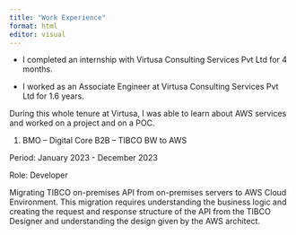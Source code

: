 ```yaml
---
title: "Work Experience"
format: html
editor: visual
---
```


-   I completed an internship with Virtusa Consulting Services Pvt Ltd for 4 months.

-   I worked as an Associate Engineer at Virtusa Consulting Services Pvt Ltd for 1.6 years.

During this whole tenure at Virtusa, I was able to learn about AWS services and worked on a project and on a POC.

1.  BMO – Digital Core B2B – TIBCO BW to AWS

Period: January 2023 - December 2023

Role: Developer

Migrating TIBCO on-premises API from on-premises servers to AWS Cloud Environment. This migration requires understanding the business logic and creating the request and response structure of the API from the TIBCO Designer and understanding the design given by the AWS architect.
